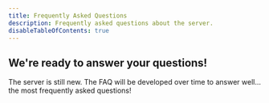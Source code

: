 ```yaml
---
title: Frequently Asked Questions
description: Frequently asked questions about the server.
disableTableOfContents: true
---
```


## We're ready to answer your questions!

The server is still new. The FAQ will be developed over time to answer well... the most frequently asked questions!
